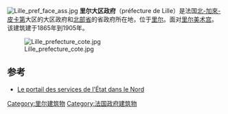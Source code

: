 [[Image:Lille_pref_face_ass.jpg|right]]
'''里尔大区政府'''（préfecture de Lille）是法国[[北-加來-皮卡第|北-加來-皮卡第]]大区的大区政府和[[北部省|北部省]]的省政府所在地，位于[[里尔|里尔]]。面对[[里尔美术宫|里尔美术宫]]。
该建筑建于1865年到1905年。

[[Image:Lille_prefecture_cote.jpg|left]]

== 参考 ==
{{References}}
* [http://www.nord.gouv.fr Le portail des services de l'État dans le Nord] {{Wayback|url=http://www.nord.gouv.fr/ |date=20210506224348 }}
[[Category:里尔建筑物|Category:里尔建筑物]]
[[Category:法国政府建筑物|Category:法国政府建筑物]]